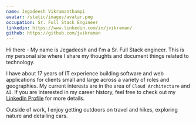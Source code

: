 ```yaml
---
name: Jegadeesh Vikramanthampi
avatar: /static/images/avatar.png
occupation: Sr. Full Stack Engineer
linkedin: https://www.linkedin.com/in/jvikraman/
github: https://github.com/jvikraman
---
```


Hi there - My name is Jegadeesh and I'm a Sr. Full Stack engineer. This is my personal site where I share my thoughts and document things related to technology.

I have about 17 years of IT experience building software and web applications for clients small and large across a variety of roles and geographies. My current interests are in the area of `Cloud Architecture` and `AI`. If you are interested in my career history, feel free to check out my [LinkedIn Profile](https://www.linkedin.com/in/jvikraman/) for more details.

Outside of work, I enjoy getting outdoors on travel and hikes, exploring nature and detailing cars.
